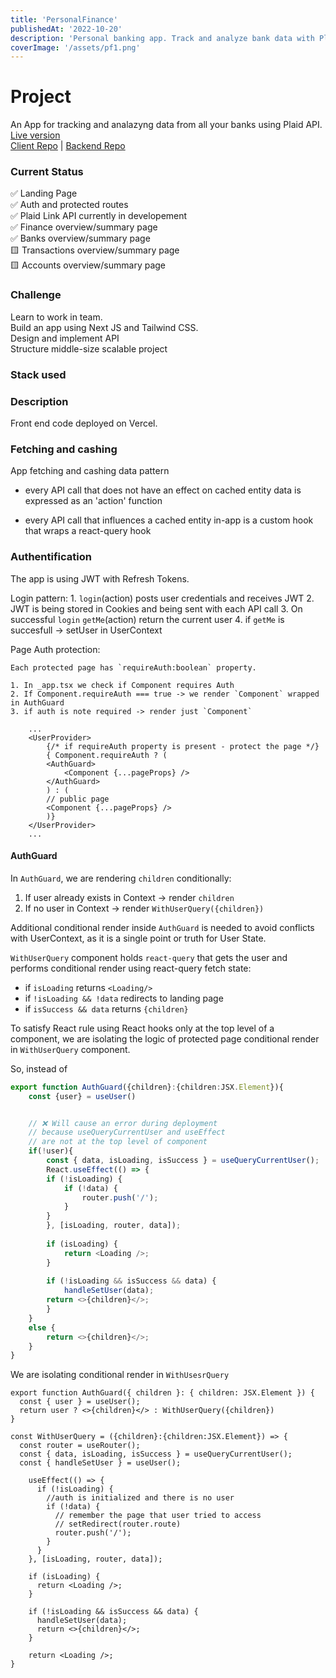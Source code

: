 ```yaml
---
title: 'PersonalFinance'
publishedAt: '2022-10-20'
description: 'Personal banking app. Track and analyze bank data with Plaid API'
coverImage: '/assets/pf1.png'
---
```


# Project

An App for tracking and analazyng data from all your banks using Plaid API.\
[Live version](https://pf-bank.vercel.app/)\
[Client Repo](https://github.com/useinov12/pf-client) | [Backend Repo](https://github.com/kalinchenko23/personal_finance_tracker)

 
### Current Status

✅ Landing Page\
✅ Auth and protected routes\
✅ Plaid Link API currently in developement\
✅ Finance overview/summary page\
✅ Banks overview/summary page\
🟨 Transactions overview/summary page\
🟨 Accounts overview/summary page


### Challenge
Learn to work in team.\
Build an app using Next JS and Tailwind CSS.\
Design and implement API\
Structure middle-size scalable project


### Stack used

<blockquote className="with-icons">
  <div className="not-prose mt-2 text-4xl">
    <TechIcons techs={['react', 'nextjs', 'typescript', 'tailwindcss']} />
  </div>
</blockquote>

### Description
Front end code deployed on Vercel.

### Fetching and cashing

App fetching and cashing data pattern

 - every API call that does not have an effect on cached entity data is expressed as an 'action' function

 - every API call that influences a cached entity in-app is a custom hook that wraps a react-query hook


### Authentification 

The app is using JWT with Refresh Tokens.

Login pattern:
    1. `login`(action) posts user credentials and receives JWT
    2. JWT is being stored in Cookies and being sent with each API call
    3. On successful `login` `getMe`(action) return the current user
    4. if `getMe` is succesfull -> setUser in UserContext


Page Auth protection: 

    Each protected page has `requireAuth:boolean` property. 

    1. In _app.tsx we check if Component requires Auth
    2. If Component.requireAuth === true -> we render `Component` wrapped in AuthGuard
    3. if auth is note required -> render just `Component`


```typescript:_app.tsx
    ...
    <UserProvider>
        {/* if requireAuth property is present - protect the page */}
        { Component.requireAuth ? (
        <AuthGuard>
            <Component {...pageProps} />
        </AuthGuard>
        ) : (
        // public page
        <Component {...pageProps} />
        )}
    </UserProvider>
    ...
```



#### AuthGuard 

In `AuthGuard`, we are rendering `children` conditionally:

 1. If user already exists in Context -> render `children`
 2. If no user in Context -> render `WithUserQuery({children})`

 Additional conditional render inside `AuthGuard` is needed to avoid conflicts with UserContext,
 as it is a single point or truth for User State.

  `WithUserQuery` component holds `react-query` that gets the user
 and performs conditional render using react-query fetch state:
 - if `isLoading` returns `<Loading/>`
 - if `!isLoading && !data` redirects to landing page
 - if `isSuccess && data` returns `{children}`


To satisfy React rule using React hooks only at the top level of a component, we are 
isolating the logic of protected page conditional render in `WithUserQuery` component.

So, instead of

```typescript
export function AuthGuard({children}:{children:JSX.Element}){
    const {user} = useUser()


    // ❌ Will cause an error during deployment  
    // because useQueryCurrentUser and useEffect
    // are not at the top level of component
    if(!user){
        const { data, isLoading, isSuccess } = useQueryCurrentUser();
        React.useEffect(() => {
        if (!isLoading) {
            if (!data) {
                router.push('/');
            }
        }
        }, [isLoading, router, data]);
    
        if (isLoading) {
            return <Loading />;
        }
    
        if (!isLoading && isSuccess && data) {
            handleSetUser(data);
        return <>{children}</>;
        }
    } 
    else {
        return <>{children}</>;
    }
}
```

We are isolating conditional render in `WithUsesrQuery`


```typescript:AuthGuard.tsx
export function AuthGuard({ children }: { children: JSX.Element }) {
  const { user } = useUser();
  return user ? <>{children}</> : WithUserQuery({children})
}
```

```typescript:WithUserQuery.tsx
const WithUserQuery = ({children}:{children:JSX.Element}) => {
  const router = useRouter();
  const { data, isLoading, isSuccess } = useQueryCurrentUser();
  const { handleSetUser } = useUser();
    
    useEffect(() => {
      if (!isLoading) {
        //auth is initialized and there is no user
        if (!data) {
          // remember the page that user tried to access
          // setRedirect(router.route)
          router.push('/');
        }
      }
    }, [isLoading, router, data]);
  
    if (isLoading) {
      return <Loading />;
    }
  
    if (!isLoading && isSuccess && data) {
      handleSetUser(data);
      return <>{children}</>;
    }
  
    return <Loading />;
}
```